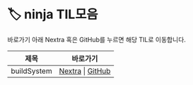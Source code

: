 
# 🏷️ ninja TIL모음

바로가기 아래 Nextra 혹은 GitHub를 누르면 해당 TIL로 이동합니다.

<LabelIcons />

| 제목 | 바로가기 |
|------|----------|
| buildSystem | [Nextra](/til/til-2025/til-07/09-buildSystem) \| [GitHub](https://github.com/MinHyeok-lee1/TIL/blob/main/2025/07/09-buildSystem.md) |
